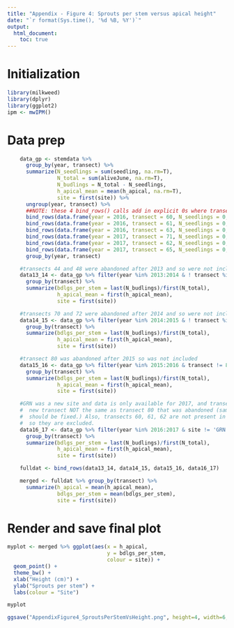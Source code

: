 ```yaml
---
title: "Appendix - Figure 4: Sprouts per stem versus apical height"
date: "`r format(Sys.time(), '%d %B, %Y')`"
output: 
  html_document:
    toc: true
---
```


# Initialization

```r
library(milkweed)
library(dplyr)
library(ggplot2)
ipm <- mwIPM()
```

# Data prep

```r
    data_gp <- stemdata %>%
      group_by(year, transect) %>%
      summarize(N_seedlings = sum(seedling, na.rm=T),
                N_total = sum(aliveJune, na.rm=T),
                N_budlings = N_total - N_seedlings,
                h_apical_mean = mean(h_apical, na.rm=T),
                site = first(site)) %>%
      ungroup(year, transect) %>%
      ##NOTE: these 4 bind_rows() calls add in explicit 0s where transects died off, resulting in a year with 0 stems, necessary as it would skew the model if it were not included
      bind_rows(data.frame(year = 2016, transect = 60, N_seedlings = 0, N_total = 0, N_budlings = 0, h_apical_mean = 0, site = "YTB")) %>%
      bind_rows(data.frame(year = 2016, transect = 61, N_seedlings = 0, N_total = 0, N_budlings = 0, h_apical_mean = 0, site = "YTB")) %>%
      bind_rows(data.frame(year = 2016, transect = 63, N_seedlings = 0, N_total = 0, N_budlings = 0, h_apical_mean = 0, site = "YTB")) %>%
      bind_rows(data.frame(year = 2017, transect = 71, N_seedlings = 0, N_total = 0, N_budlings = 0, h_apical_mean = 0, site = "SKY")) %>%
      bind_rows(data.frame(year = 2017, transect = 62, N_seedlings = 0, N_total = 0, N_budlings = 0, h_apical_mean = 0, site = "YTB")) %>%
      bind_rows(data.frame(year = 2017, transect = 65, N_seedlings = 0, N_total = 0, N_budlings = 0, h_apical_mean = 0, site = "YTB")) %>%
      group_by(year, transect)

    #transects 44 and 48 were abandoned after 2013 and so were not included
    data13_14 <- data_gp %>% filter(year %in% 2013:2014 & ! transect %in% c(44, 48)) %>%
      group_by(transect) %>%
      summarize(bdlgs_per_stem = last(N_budlings)/first(N_total),
                h_apical_mean = first(h_apical_mean),
                site = first(site))

    #transects 70 and 72 were abandoned after 2014 and so were not included
    data14_15 <- data_gp %>% filter(year %in% 2014:2015 & ! transect %in% c(70, 72)) %>%
      group_by(transect) %>%
      summarize(bdlgs_per_stem = last(N_budlings)/first(N_total),
                h_apical_mean = first(h_apical_mean),
                site = first(site))

    #transect 80 was abandoned after 2015 so was not included
    data15_16 <- data_gp %>% filter(year %in% 2015:2016 & transect != 80) %>%
      group_by(transect) %>%
      summarize(bdlgs_per_stem = last(N_budlings)/first(N_total),
                h_apical_mean = first(h_apical_mean),
                site = first(site))

    #GRN was a new site and data is only available for 2017, and transect 80 in 2017 is a
    #  new transect NOT the same as transect 80 that was abandoned (same number only, which
    #  should be fixed.) Also, transects 60, 61, 62 are not present in 2017 since they died,
    #  so they are excluded.
    data16_17 <- data_gp %>% filter(year %in% 2016:2017 & site != 'GRN' & ! transect %in% c(60, 61, 63, 73, 80)) %>%
      group_by(transect) %>%
      summarize(bdlgs_per_stem = last(N_budlings)/first(N_total),
                h_apical_mean = first(h_apical_mean),
                site = first(site))

    fulldat <- bind_rows(data13_14, data14_15, data15_16, data16_17)

    merged <- fulldat %>% group_by(transect) %>%
      summarize(h_apical = mean(h_apical_mean),
                bdlgs_per_stem = mean(bdlgs_per_stem),
                site = first(site))
```

# Render and save final plot

```r
myplot <- merged %>% ggplot(aes(x = h_apical,
                                y = bdlgs_per_stem,
                                colour = site)) +
  geom_point() +
  theme_bw() +
  xlab("Height (cm)") +
  ylab("Sprouts per stem") +
  labs(colour = "Site")

myplot

ggsave("AppendixFigure4_SproutsPerStemVsHeight.png", height=4, width=6, device = "png", myplot)
```
